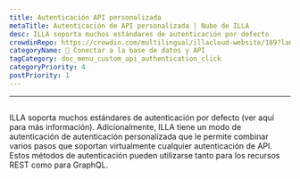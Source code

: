 ```yaml
---
title: Autenticación API personalizada
metaTitle: Autenticación de API personalizada | Nube de ILLA
desc: ILLA soporta muchos estándares de autenticación por defecto
crowdinRepo: https://crowdin.com/multilingual/illacloud-website/189?languages=es&filter=basic&value=0
categoryName: 📲 Conectar a la base de datos y API
tagCategory: doc_menu_custom_api_authentication_click
categoryPriority: 4
postPriority: 1
---
```


* * *

## <h2 hidden>Autenticación API personalizada</h2>

ILLA soporta muchos estándares de autenticación por defecto (ver aquí para más información). 
Adicionalmente, ILLA tiene un modo de autenticación de autenticación personalizada que le permite combinar varios pasos que soportan virtualmente cualquier autenticación de API. 
Estos métodos de autenticación pueden utilizarse tanto para los recursos REST como para GraphQL.
